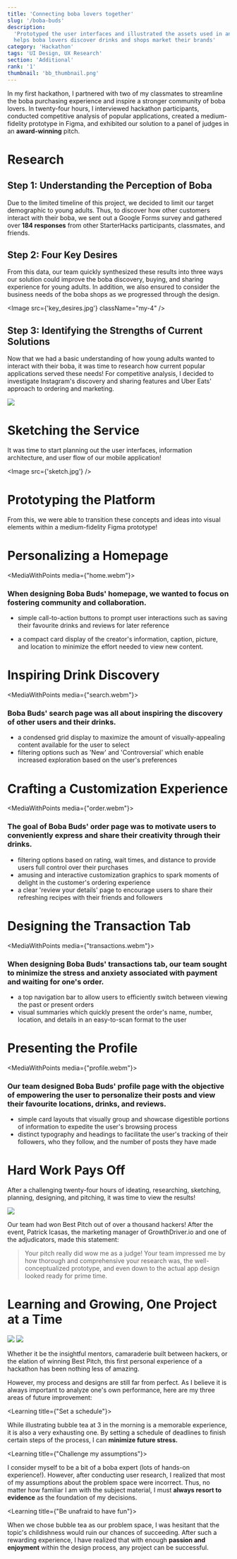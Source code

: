 ```yaml
---
title: 'Connecting boba lovers together'
slug: '/boba-buds'
description:
  'Prototyped the user interfaces and illustrated the assets used in an app that
  helps boba lovers discover drinks and shops market their brands'
category: 'Hackathon'
tags: 'UI Design, UX Research'
section: 'Additional'
rank: '1'
thumbnail: 'bb_thumbnail.png'
---
```



In my first hackathon, I partnered with two of my classmates to streamline the
boba purchasing experience and inspire a stronger community of boba lovers. In
twenty-four hours, I interviewed hackathon participants, conducted competitive
analysis of popular applications, created a medium-fidelity prototype in Figma,
and exhibited our solution to a panel of judges in an **award-winning** pitch.

# Research

## Step 1: Understanding the Perception of Boba

Due to the limited timeline of this project, we decided to limit our target
demographic to young adults. Thus, to discover how other customers interact with
their boba, we sent out a Google Forms survey and gathered over **184
responses** from other StarterHacks participants, classmates, and friends.

<div className="grid grid-cols-2 gap-10 my-4">
  <PieChart
    title={'Have you had bubble tea in the last 3 days?'}
    data={[
      { title: 'Yes', value: 123, color: '#2194BB' },
      { title: 'No', value: 61, color: '#9E2875' },
    ]}
  />
  <PieChart
    title={'Do you like trying new flavours of bubble tea?'}
    data={[
      { title: 'Yes', value: 137, color: '#2194BB' },
      { title: 'No', value: 47, color: '#9E2875' },
    ]}
  />
  <PieChart
    title={'Has a long line every deterred you from buying bubble tea?'}
    data={[
      { title: 'Yes', value: 147, color: '#2194BB' },
      { title: 'No', value: 37, color: '#9E2875' },
    ]}
  />
  <PieChart
    title={'Have you ever posted about bubble tea on social media?'}
    data={[
      { title: 'Yes', value: 97, color: '#2194BB' },
      { title: 'No', value: 37, color: '#9E2875' },
    ]}
  />

</div>

## Step 2: Four Key Desires

From this data, our team quickly synthesized these results into three ways our
solution could improve the boba discovery, buying, and sharing experience for
young adults. In addition, we also ensured to consider the business needs of the
boba shops as we progressed through the design.

<Image src={'key_desires.jpg'} className="my-4" />

## Step 3: Identifying the Strengths of Current Solutions

Now that we had a basic understanding of how young adults wanted to interact
with their boba, it was time to research how current popular applications served
these needs! For competitive analysis, I decided to investigate Instagram's
discovery and sharing features and Uber Eats' approach to ordering and
marketing.

<FullBleed>
  <Image src={'current_solutions.png'} className="my-4" />
</FullBleed>

# Sketching the Service

It was time to start planning out the user interfaces, information architecture,
and user flow of our mobile application!

<Image src={'sketch.jpg'} />

# Prototyping the Platform

From this, we were able to transition these concepts and ideas into visual
elements within a medium-fidelity Figma prototype!

<FullBleed>
  <FigmaEmbed
    src={
      'https://www.figma.com/embed?embed_host=share&url=https%3A%2F%2Fwww.figma.com%2Ffile%2FGk9SC3UWvaySV8X4spOFKg%2FStarterHacks-2020%3Fnode-id%3D0%253A1'
    }
  />
</FullBleed>

# Personalizing a Homepage

<MediaWithPoints media={"home.webm"}>

### When designing Boba Buds' homepage, we wanted to focus on **fostering community and collaboration.**

- simple call-to-action buttons to prompt user interactions such as saving their
  favourite drinks and reviews for later reference

- a compact card display of the creator's information, caption, picture, and
  location to minimize the effort needed to view new content.

</MediaWithPoints>

# Inspiring Drink Discovery

<MediaWithPoints media={"search.webm"}>

### Boba Buds' search page was all about **inspiring the discovery of other users and their drinks.**

- a condensed grid display to maximize the amount of visually-appealing content
  available for the user to select
- filtering options such as 'New' and 'Controversial' which enable increased
  exploration based on the user's preferences

</MediaWithPoints>

# Crafting a Customization Experience

<MediaWithPoints media={"order.webm"}>

### The goal of Boba Buds' order page was to motivate users to conveniently **express and share their creativity** through their drinks.

- filtering options based on rating, wait times, and distance to provide users
  full control over their purchases
- amusing and interactive customization graphics to spark moments of delight in
  the customer's ordering experience
- a clear 'review your details' page to encourage users to share their
  refreshing recipes with their friends and followers

</MediaWithPoints>

# Designing the Transaction Tab

<MediaWithPoints media={"transactions.webm"}>

### When designing Boba Buds' transactions tab, our team sought to **minimize the stress and anxiety** associated with payment and waiting for one's order.

- a top navigation bar to allow users to efficiently switch between viewing the
  past or present orders
- visual summaries which quickly present the order's name, number, location, and
  details in an easy-to-scan format to the user

</MediaWithPoints>

# Presenting the Profile

<MediaWithPoints media={"profile.webm"}>

### Our team designed Boba Buds' profile page with the objective of **empowering the user to personalize** their posts and view their favourite locations, drinks, and reviews.

- simple card layouts that visually group and showcase digestible portions of
  information to expedite the user's browsing process
- distinct typography and headings to facilitate the user's tracking of their
  followers, who they follow, and the number of posts they have made

</MediaWithPoints>

# Hard Work Pays Off

After a challenging twenty-four hours of ideating, researching, sketching,
planning, designing, and pitching, it was time to view the results!

<Image src="bb_win.jpg" className="my-4" />

Our team had won Best Pitch out of over a thousand hackers! After the event,
Patrick Icasas, the marketing manager of GrowthDriver.io and one of the
adjudicators, made this statement:

> Your pitch really did wow me as a judge! Your team impressed me by how
> thorough and comprehensive your research was, the well-conceptualized
> prototype, and even down to the actual app design looked ready for prime time.

# Learning and Growing, One Project at a Time

<Image src="bb_syde.jpg" className="my-4" />

<Image src="starterhacks.jpg" className="my-4" />

Whether it be the insightful mentors, camaraderie built between hackers, or the
elation of winning Best Pitch, this first personal experience of a hackathon has
been nothing less of amazing.

However, my process and designs are still far from perfect. As I believe it is
always important to analyze one's own performance, here are my three areas of
future improvement:

<div className="divide-y divide-gray200">

  <Learning title={"Set a schedule"}>

While illustrating bubble tea at 3 in the morning is a memorable experience, it
is also a very exhausting one. By setting a schedule of deadlines to finish
certain steps of the process, I can **minimize future stress.**

  </Learning>

  <Learning title={"Challenge my assumptions"}>

I consider myself to be a bit of a boba expert (lots of hands-on experience!).
However, after conducting user research, I realized that most of my assumptions
about the problem space were incorrect. Thus, no matter how familiar I am with
the subject material, I must **always resort to evidence** as the foundation of
my decisions.

  </Learning>

  <Learning title={"Be unafraid to have fun"}>

When we chose bubble tea as our problem space, I was hesitant that the topic's
childishness would ruin our chances of succeeding. After such a rewarding
experience, I have realized that with enough **passion and enjoyment** within
the design process, any project can be successful.

  </Learning>

</div>
